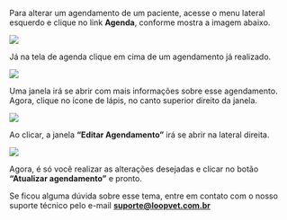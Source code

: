 Para alterar um agendamento de um paciente, acesse o menu lateral esquerdo e clique no link **Agenda**, conforme mostra a imagem abaixo.

<img src="/imagem-1.0-link-agenda-1.webp" />

Já na tela de agenda clique em cima de um agendamento já realizado.

<img src="/imagem-1.1-tela-agenda-1.webp" />

Uma janela irá se abrir com mais informações sobre esse agendamento. Agora, clique no ícone de lápis, no canto superior direito da janela.

<img src="/imagem-1.2-alterar-agendamento.webp" />

Ao clicar, a janela **“Editar Agendamento”** irá se abrir na lateral direita.

<img src="/imagem-1.3-alterando-agendamento.webp" />

Agora, é só você realizar as alterações desejadas e clicar no botão **“Atualizar agendamento”** e pronto.

Se ficou alguma dúvida sobre esse tema, entre em contato com o nosso suporte técnico pelo e-mail **suporte@loopvet.com.br**
